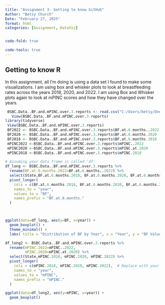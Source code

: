 ```yaml
---
title: "Assignment 3- Getting to know GitHub"
Author: "Betsy Church"
Date: "February 27, 2025"
format: html
categories: [Assignment, DataViz]


code-fold: true

code-tools: true
---
```


## Getting to know R

In this assignment, all I'm doing is using a data set I found to make some visualizations. I am using box and whisker plots to look at breastfeeding rates across the years 2018, 2020, and 2022. I am using Box and Whisker plots again to look at mPINC scores and how they have changed over the years.

```r
 BSBC.Data..BF.and.mPINC.over.3.reports <- read.csv("C:/Users/betsy/OneDrive/Desktop/Master's Degree/BSBC Data. BF and mPINC over 3 reports.csv")
   View(BSBC.Data..BF.and.mPINC.over.3.reports)
library(tidyverse)
 View(BSBC.Data..BF.and.mPINC.over.3.reports)
 BF2022 <- BSBC.Data..BF.and.mPINC.over.3.reports$BF.at.6.months..2022
 BF2020 <- BSBC.Data..BF.and.mPINC.over.3.reports$BF.at.6.months.2020
 BF2018 <- BSBC.Data..BF.and.mPINC.over.3.reports$BF.at.6.months.2018
 mPINC2022 <-BSBC.Data..BF.and.mPINC.over.3.reports$mPINC..2022
 mPINC2020 <-BSBC.Data..BF.and.mPINC.over.3.reports$mPINC.at.2020
 mPINC2018 <-BSBC.Data..BF.and.mPINC.over.3.reports$mPINC.2018
```

```r
# Assuming your data frame is called 'df'
df_long <- BSBC.Data..BF.and.mPINC.over.3.reports %>%
  rename(BF.at.6.months.2022=BF.at.6.months..2022) %>%
  select(State,BF.at.6.months.2018, BF.at.6.months.2020, BF.at.6.months.2022) %>%
  pivot_longer(
    cols = c(BF.at.6.months.2018, BF.at.6.months.2020, BF.at.6.months.2022),  # Replace with your column names
    names_to = "year",
    values_to = "BF", 
    names_prefix = "BF.at.6.months."
  )



ggplot(data=df_long, aes(y=BF, x=year)) +
  geom_boxplot() + 
  theme_minimal() + 
  labs( title = "Distribution of BF by Year", x = "Year", y = "BF Value" )

```

```r
df_long2 <- BSBC.Data..BF.and.mPINC.over.3.reports %>%
  rename(mPINC.2022=mPINC..2022,
         mPINC.2020=mPINC.at.2020) %>%
  select(State,mPINC.2018, mPINC.2020, mPINC.2022) %>%
  pivot_longer(
    cols = c(mPINC.2018, mPINC.2020, mPINC.2022),  # Replace with your column names
    names_to = "year",
    values_to = "mPINC", 
    names_prefix = "mPINC."
  )

ggplot(data=df_long2, aes(y=mPINC, x=year)) +
  geom_boxplot()

```
